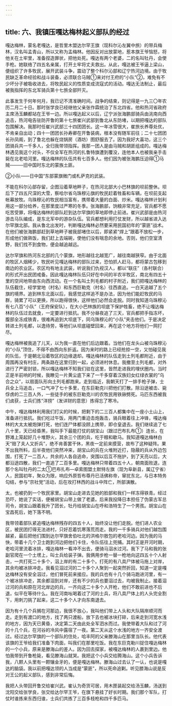 ```yaml
---
---
---
```

title: 六、我镇压嘎达梅林起义部队的经过
---



嘎达梅林，蒙名老嘎达，是哲里木盟达尔罕王旗（现科尔沁左翼中旅）的带兵梅林，汉名叫孟青山，所以又称为孟梅林。他因反对出放蒙地，惹本旗王爷恼怒，将他关在土牢里，准备捏造罪状，把他处死。嘎达有两个老婆，二的名叫牡丹，会使手枪。她联络了四五名亲属，打开土牢将丈夫救出。从此，嘎达被王爷逼上梁山，便组织了许多牧民，展开武装斗争，震动了整个科尔沁部和辽宁热河边境。由于牧民缺乏革命经验和战斗装备，必须联合马贼①来对付王府的“小队”②，难免有不少坏分子被吸收进去，将牧民起义的性质变成流寇式的活动。嘎达无法制止，最后被我指挥的东北军骑兵第十七旅全部歼灭。

此事发生于何年何月，我已记不清准确时间。战争的结束，则记得是一九三〇年农历二月二十日。那时张学良已经继他父亲张作霖统治了东北四省。他和热河省政府主席汤玉麟都站在王爷一边。所以嘎达起义以后，辽宁派张海鹏部骑兵由洮南向西追击，热河电告驻防开鲁的第十七旅崔兴武部到鲁北从东防堵，以期把嘎达的部队包围解决。我那时任崔兴武部三十四团团长。这一年冰雪很大，崔旅长养尊处优，不肯亲自出动；四十一团团长孙寿卿在开鲁装病，根本没有随军前往；二十七团团长孙凤阁，到了鲁北也躲在烧锅房（酒坊）图舒服去了。因为我好大喜功，这三个团骑兵共一千多人，全归我带领指挥。我那一团人是由马贼和胡匪组成的。嘎达梅林遇见我这个对头，不仅全军在热河的扎鲁特旗遭到覆没，连他本人也被我亲手击毙在北老哈河里。嘎达梅林的队伍共有七百多人。他们因为被张海鹏压迫得①马贼———旧中国时东北的蒙族土匪。

②小队——日中国“东部蒙旗微门或札萨克的武装。



不能在科尔沁部存留，企图沿着草地畔子，在热河北部大小巴林旗的坝前整休。坝后下了四五尺深的大雪，察哈尔省乌珠穆沁旗的牧民赶着牲畜和车辆，在坝前支起帐幕放牧。乌珠穆沁的牧民相当富有，携带着大量的白面、炒米。嘎达梅林计划利用这一部分给养，在那里度过严寒的冬季。张海鹏部，饷粮非常充足，官兵都不愿吃苦受罪，将嘎达梅林的部队赶到达尔罕旗的草地即停止前进。崔兴武部是由热河游击马队编成，是东北军中的游杂队伍。官兵都想利用打仗发财，所以越省进入达尔罕旗北部。我从鲁北出发时，判断嘎达梅林必然要采用民国初年的“蒙匪”战术。在他们被张海鹏部赶到草地畔子被我部堵住以后，即紧紧“焊上”跟着不放松一步，形成他们做熟饭，我们赶上去端碗，使他们没有喘息的余地。否则，他们空室清野，我们找不到食物，便会越追越远。

达尔罕旗和热河东北部的几个蒙旗，地形越往北越宽广，越往南越狭窄。由于北面的牧区人烟稀少，牧民听见嘎达梅林的部队过来，恐怕抓人赶马，都将蒙古包移到南边的农业区。农区均有地主武装，听说我们仇视汉人，都以“联庄”（各村联合）的形式开出民团戒备。因此嘎达梅林队伍只好在中间的半农半牧区，南北有四五十里的空间地带由东向西流动。在一个名叫土列毛都的村子附近，我们把嘎达梅林的队伍截住，经学堂地（村名）和东西巨勒克（村名）往西直追。一白天追越了五个旗的境界。追到林东北面以后，我感觉这样追不是办法，因为他们能赶牧民的马群，骑累了可以更换，所以跑得很快，这样他们必然会走脱。同时我知道乌珠穆沁有七八百“小队”（王府保安队），在大小巴林族的坝底下保护牲畜，绝不让嘎达梅林的队伍过去就食，一定要进行抵抗。我不分昼夜追了三天，官兵都把手指冻坏，腹部全冻成铁青，很难再追到大坝底下，同乌珠穆沁的“小队”夹击他们。于是决定转进土列毛都，以逸待劳，等他们从坝底碰壁回来，再在这个地方将他们一网打尽。

嘎达梅林被我追了儿天，以为我一直在他们后边跟着。当他们在龙头山被乌珠穆沁的“小队”顶住，不得不由西向东折返。因为来时的路上已经抢掠一空，又怕碰见我的队伍，于是朝北沿着牧区的边缘退却。嘎达梅林的队伍走到土列毛都附近，由于周围再没有村庄，两条路在这里归到一起，必须进村休息。我撤至土列毛都，对外进行了严密封锁，所以嘎达梅林不知我们驻在这里，皆然走进我的埋伏圈内。当时正是半前响的时候，我瞭见一片黄尘底下来了一千多穿着汉族妇女红绿衣裳的“乌合之众”，以扇面队形向土列毛都跑来。走到临近，我朝天打了一排手枪子弹，士兵全上马追击，一口气冲了七十多里，在东巨勒克川把他们打散。除沿途被击、毙俘虏的二三百人外，一些徒手的被东巨勒克川的农牧民用铁锹劈死。马匹东西被我们卤获，士兵们拣“洋捞”（发详财的意思）拣得忘了寒冷。

中午，嘎达梅林利用我们打尖的时候，把剩下的二三百人都集中在一座小土山上，准备进行抵抗。我们吃过午饭，用两门重迫击炮轰击，骑兵眼着往上冲锋，嘎达梅林的大太太被炮弹打死，他们连尸体都没顾上携带，即仓皇退去。我们继续追了七八十里，天已经昏黑，我叫手下最能打仗的胡宝山（跟过巴布扎布①）连长，在野滩上笼起好几十堆野火，其余三个团的兵，吃于粮和歇马。我知道嘎达梅林白天“赔了夫人又折兵”，绝不肯善罢干休，黑夜一定前来摸营，故布了这种疑阵。果不出我所料，后半夜他们突然冲来，胡宝山的兵在火堆附近打，隐蔽的兵从外边包围，打死了一二百人，共余的人各自逃命，突围以后互不拖护，到了天亮以后，大都沿途四散，我们一直追了二百多里。嘎达梅林只带着四五十人，朝南面败退，连那个名叫牡丹的二太①巴布扎布—卓索图盟土默特左旗（现为阜新县，属辽宁省）人，民国初年，聚众为限，响应外原哲布尊丹已活佛称帝，窜扰东北，与日本特务勾结，参与“宗社党”活动，后在攻打林西的战斗中阵亡，所部演散。

太，也被扔到一个牧民家里。胡宝山走进去见她的脸部和我们一样冻得铁青。经过恐吓，她说了实话，便被胡宝山带上做了老婆。后来我投降日本担任了伪蒙古军总司令，胡宝山跟着我升了团长，牡丹给胡宝山在呼和浩特生了一个男孩。胡宝山在宝昌死后，她下落不明。

我带领着部队紧追嘎达梅林残存的四五十人，始终没让他们走脱。他们进人农业区，被民团打得无法进村，只好忍着饥寒落荒而走。我的一千多骑兵对他们越包围越紧，最后把他们围到达尔罕旗舍伯吐北的洪格尔敖包的老哈河边。因为我的马快，带着十几个卫士跑到河边把他们卡住，令队伍往上兜捕。其时正是开河时期，老哈河里流着冰排，嘎达梅林一看冲不出去，便骑马泅水过河。我下了马和我的张副官爬在一个土塄上，叫士兵给装子弹。我俩用步枪一替一枪地向这四五十个人射击，一共打死二十多个，泅上岸的有二十多个。打死的有八具尸体被马拖上对岸，其余均被冰排冲走。我看见泅过河的二十多个人聚到一起突然折回，知道一定是嘎达梅林没有安全泅过，他们冒死前来接应。我的兵也有十几个骑马跑进河里，有一个被冰排冲走，其余都泅到对岸，还有不少的兵也要泅过去，均被我制止。接着泅过河的兵和原在河北岸边的兵，一齐向这二十多个人开枪，他们不敢前进也不后退，似平在等待什么。我在河南吆喝着过了河的士兵，将八具尸体上的人头完全割下，用刺刀挑了起来，这二十多个人才向东南退去。

因为有十几个兵搁在河那边，我很不放心，我叫他们带上人头和大队隔岸顺河而走。走到有渡口的地方，找了两只渡船，放下去也被冰块打碎，后来走到河宽水浅的地方，因为天已黄昏，决定第二天由此处全军泗水而过。我使带着大队和过了河的十几个兵，在河谷的冷风中露宿了一夜。第二天从这个水浅的地方一齐安全渡过。经过达尔罕旗的一个部队的住处，哈丰阿的父亲滕海山在那里当队长。他代表该旗的王爷给我们准备下肉面，叫我们在那里吃饭。我在东巨克勒川捉住嘎达梅林的一个小兵，原来是滕海山的差人。因为回去探家，被嘎达梅林的人裹到里边。他怕我带到开鲁枪毙，看见滕海山就哭。我把这个小兵交给腾海山。这个小兵告诉我，八颗人头里有一颗镶金牙的，便是嘎达梅林。滕海山过去认了一认，也说是嘎达的脑袋。我以前把嘎达领的人当成是“蒙匪”，所以死命追剿。听见膝海山说是反对王公的起义部队，感到非常后悔。

我把人头带回开鲁交给崔兴武。崔认为奇货可居，用木匣装起交给汤玉麟，汤送到沈阳交给张学良，张交给达尔罕王爷，在旗下悬挂了好长时期。我们那个军队，打仗时谁拣来东西归谁，士兵们共拣了三百多枝枪和四千多匹马。